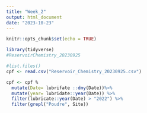 ```yaml
---
title: "Week_2"
output: html_document
date: "2023-10-23"
---
```


```r
knitr::opts_chunk$set(echo = TRUE)
```



```r
library(tidyverse)
#ReservoirChemistry_20230925

#list.files()
cpf <- read.csv("Reservoir_Chemistry_20230925.csv")

cpf <- cpf %
  mutate(Date= lubrifate ::dmy(Date))%>%
  mutate(year= lubridate::year(Date)) %>%
  filter(lubricate::year(Date) > "2022") %>%
  filter(grepl("Poudre", Site))
```

